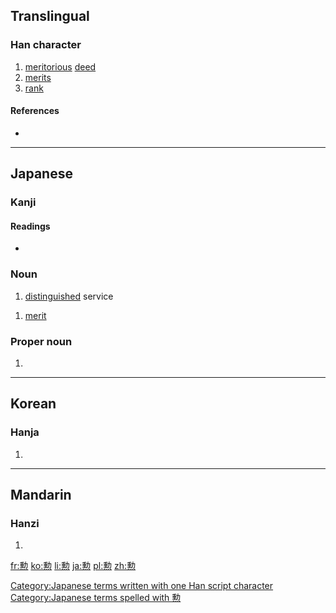 {{also|勛|勳}}
==Translingual==

===Han character===
{{Han char|rn=19|rad=力|as=13|sn=15|four=|canj=竹尸火 (HSF)|ids=⿱[[動]][[灬]]}}

# [[meritorious]] [[deed]]
# [[merit]]s
# [[rank]]

====References====
* {{Han ref|kx=0149.351|dkj=02463|dj=0337.190|hdz=10381.110|uh=52F2|ud=21234}}

----

==Japanese==

===Kanji===
{{ja-kanji|grade=c|rs=力13}}

====Readings====
* {{ja-readings|on=[[くん]] (kun)|kun=[[いさお]] (isao)}}

===Noun===
{{ja-noun|k|hira=いさお|rom=isao}} 

# [[distinguished]] service

{{ja-noun|k|hira=くん|rom=kun}} 

# [[merit]]

===Proper noun===
{{ja-pos|k|proper|hira=いさお|rom=Isao}}

# {{given name|male|lang=ja|sort=いさお}}

[[Category:Japanese terms written with one Han script character]]
[[Category:Japanese terms spelled with 勲]]
----

==Korean==

===Hanja===
{{ko-hanja|hangeul=훈|rv=hun|mr=hun}}

# {{defn|lang=ko|sort=力13}}

----

==Mandarin==

===Hanzi===
{{cmn-hanzi|pin=[[xūn]] ([[xun1]])|wg=hsün<sup>1</sup>}}

# {{defn|lang=cmn|sort=力13}}

[[fr:勲]]
[[ko:勲]]
[[li:勲]]
[[ja:勲]]
[[pl:勲]]
[[zh:勲]]